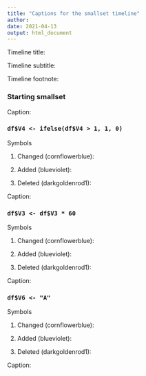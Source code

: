 ```yaml
---
title: "Captions for the smallset timeline"
author: 
date: 2021-04-13
output: html_document
---
```


Timeline title: 

Timeline subtitle: 

Timeline footnote: 

### Starting smallset

Caption: 

### `df$V4 <- ifelse(df$V4 > 1, 1, 0)`

Symbols

1. Changed (cornflowerblue):

2. Added (blueviolet):

3. Deleted (darkgoldenrod1):

Caption: 

### `df$V3 <- df$V3 * 60`

Symbols

1. Changed (cornflowerblue):

2. Added (blueviolet):

3. Deleted (darkgoldenrod1):

Caption: 

### `df$V6 <- "A"`

Symbols

1. Changed (cornflowerblue):

2. Added (blueviolet):

3. Deleted (darkgoldenrod1):

Caption: 
